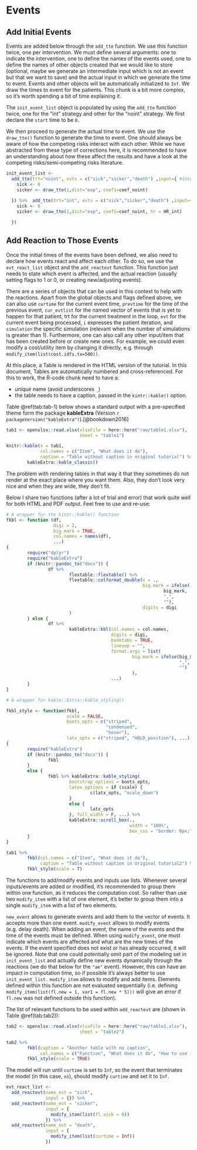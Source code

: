 # Events

## Add Initial Events
Events are added below through the `add_tte` function. We use this function twice, one per intervention. We must define several arguments: one to indicate the intervention, one to define the names of the events used, one to define the names of other objects created that we would like to store (optional, maybe we generate an intermediate input which is not an event but that we want to save) and the actual input in which we generate the time to event. Events and other objects will be automatically initialized to `Inf`. We draw the times to event for the patients. This chunk is a bit more complex, so it’s worth spending a bit of time explaining it.

The `init_event_list` object is populated by using the `add_tte` function twice, one for the “int” strategy and other for the “noint” strategy. We first declare the `start` time to be `0`.

We then proceed to generate the actual time to event. We use the `draw_tte()` function to generate the time to event. One should always be aware of how the competing risks interact with each other. While we have abstracted from these type of corrections here, it is recommended to have an understanding about how these affect the results and have a look at the competing risks/semi-competing risks literature.

```r
init_event_list <- 
  add_tte(trt="noint", evts = c("sick","sicker","death") ,input={ #intervention
    sick <- 0
    sicker <- draw_tte(1,dist="exp", coef1=coef_noint)
    
  }) %>%  add_tte(trt="int", evts = c("sick","sicker","death") ,input={  
    sick <- 0
    sicker <- draw_tte(1,dist="exp", coef1=coef_noint, hr = HR_int)

  })
```

## Add Reaction to Those Events

Once the initial times of the events have been defined, we also need to declare how events react and affect each other. To do so, we use the `evt_react_list` object and the `add_reactevt` function. This function just needs to state which event is affected, and the actual reaction (usually setting flags to 1 or 0, or creating new/adjusting events).

There are a series of objects that can be used in this context to help with the reactions. Apart from the global objects and flags defined above, we can also use `curtime` for the current event time, `prevtime` for the time of the previous event, `cur_evtlist` for the named vector of events that is yet to happen for that patient, trt for the current treatment in the loop, `evt` for the current event being processed, `i` expresses the patient iteration, and `simulation` the specific simulation (relevant when the number of simulations is greater than 1). Furthermore, one can also call any other input/item that has been created before or create new ones. For example, we could even modify a cost/utility item by changing it directly, e.g. through `modify_item(list(cost.idfs.tx=500))`.

At this place, a Table is rendered in the HTML version of the tutorial.
In this document, Tables are automatically numbered and cross-referenced. For this
to work, the R-code chunk need to have a:

- *unique* name (avoid underscores `_`)
- the table needs to have a caption, passed in the `kintr::kable()` option.

Table \@ref(tab:tab-1) below shows a standard output with a pre-specified 
theme form the package **kableExtra** (Version `r packageVersion("kableExtra")`).[@bookdown2016]


```r
tab1 <- openxlsx::read.xlsx(xlsxFile = here::here("raw/table1.xlsx"),
                            sheet = "table1")

knitr::kable(x = tab1,
             col.names = c("Item", "What does it do"),
             caption = "Table without caption in original tutorial") %>% 
        kableExtra::kable_classic() 
```

The problem with rendering tables in that way it that they sometimes do not
render at the exact place where you want them. Also, they don't look very nice
and when they are wide, they don't fit.

Below I share two functions (after a lot of trial and error) that work quite well
for both HTML and PDF output. Feel free to use and re-use:

```r
# A wrapper for the kintr::kable() function
fkbl <- function (df,
                  digi = 2,
                  big_mark = TRUE,
                  col.names = names(df),
                  ...) 
{
        require("dplyr")
        require("kableExtra")
        if (knitr::pandoc_to("docx")) {
                df %>%
                        flextable::flextable() %>%
                        flextable::colformat_double(x = .,
                                                    big.mark = ifelse(
                                                            big_mark,
                                                            ",",
                                                            ""),
                                                    digits = digi
                        )
        } else {
                df %>%
                        kableExtra::kbl(col.names = col.names,
                                        digits = digi,
                                        booktabs = TRUE,
                                        linesep = "",
                                        format.args = list(
                                                big.mark = ifelse(big_mark,
                                                                  ",",
                                                                  "")
                                                ),
                                        ...)
        }
}
```

```r
# A wrapper for kable::Extra::kable_styling()

fkbl_style <- function(fkbl,
                       scale = FALSE,
                       boots_opts = c("striped",
                                      "condensed",
                                      "hover"),
                       latx_opts = c("striped", "HOLD_position"), ...) 
{
        require("kableExtra")
        if (knitr::pandoc_to("docx")) {
                fkbl
        }
        else {
                fkbl %>% kableExtra::kable_styling(
                        bootstrap_options = boots_opts, 
                        latex_options = if (scale) {
                                c(latx_opts, "scale_down")
                        }
                        else {
                                latx_opts
                        }, full_width = F, ...) %>%
                        kableExtra::scroll_box(.,
                                               width = "100%",
                                               box_css = "border: 0px;")
        }
}
```



```r

tab1 %>% 
        fkbl(col.names = c("Item", "What does it do"),
             caption = "Table without caption in original tutorial2") %>% 
        fkbl_style(scale = T)

```


The functions to add/modify events and inputs use lists. Whenever several inputs/events are added or modified, it’s recommended to group them within one function, as it reduces the computation cost. So rather than use two `modify_item` with a list of one element, it’s better to group them into a single `modify_item` with a list of two elements.

`new_event` allows to generate events and add them to the vector of events. It accepts more than one event. `modify_event` allows to modify events (e.g. delay death). When adding an event, the name of the events and the time of the events must be defined. When using `modify_event`, one must indicate which events are affected and what are the new times of the events. If the event specified does not exist or has already occurred, it will be ignored. Note that one could potentially omit part of the modeling set in `init_event_list` and actually define new events dynamically through the reactions (we do that below for the `"ae"` event). However, this can have an impact in computation time, so if possible it’s always better to use `init_event_list.` `modify_item` allows to modify and add items. Elements defined within this function are not evaluated sequentially (i.e. defining `modify_item(list(fl.new = 1, var1 = fl.new * 5)))` will give an error if `fl.new` was not defined outside this function).

The list of relevant functions to be used within `add_reactevt` are (shown in
Table \@ref(tab:tab2)):

```r
tab2 <- openxlsx::read.xlsx(xlsxFile = here::here("raw/table1.xlsx"),
                            sheet = "table2")

tab2 %>% 
        fkbl(caption = "Another table with no caption",
             col.names = c("Function", "What does it do", "How to use it")) %>% 
        fkbl_style(scale = TRUE)
```

The model will run until `curtime` is set to `Inf`, so the event that terminates the model (in this case, `os`), should modify `curtime` and set it to `Inf.`

```r
evt_react_list <-
  add_reactevt(name_evt = "sick",
               input = {}) %>%
  add_reactevt(name_evt = "sicker",
               input = {
                 modify_item(list(fl.sick = 0)) 
               }) %>%
  add_reactevt(name_evt = "death",
               input = {
                 modify_item(list(curtime = Inf)) 
               })
```

